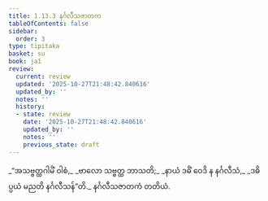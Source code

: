 ```yaml
---
title: 1.13.3 နင်္ဂလီသဇာတက
tableOfContents: false
sidebar:
  order: 3
type: tipitaka
basket: su
book: ja1
review:
  current: review
  updated: '2025-10-27T21:48:42.840616'
  updated_by: ''
  notes: ''
  history:
  - state: review
    date: '2025-10-27T21:48:42.840616'
    updated_by: ''
    notes: ''
    previous_state: draft
---
```



<ReviewStatus review={frontmatter.review} showDetails={true} />

<HypothesisAnnotation frontmatter={frontmatter} />

<DynamicBreadcrumb />

<Division number="123" book="ja1" e="ch" v="22" p="29">

<Paragraph number="273" type="verses" book="ja1">
_“အသဗ္ဗတ္ထဂါမိံ ဝါစံ,_  
_ဗာလော သဗ္ဗတ္ထ ဘာသတိ;_  
_နာယံ ဒဓိံ ဝေဒိ န နင်္ဂလီသံ,_  
_ဒဓိပ္ပယံ မညတိ နင်္ဂလီသန်”တိ._  


</Paragraph>
</Division>

<Paragraph number="274" type="center" book="ja1">
နင်္ဂလီသဇာတကံ တတိယံ.
</Paragraph>